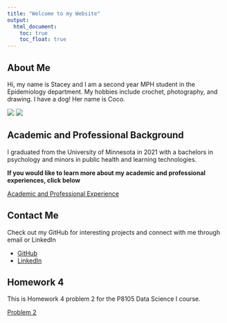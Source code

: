 ```yaml
---
title: "Welcome to my Website"
output: 
  html_document:
    toc: true
    toc_float: true
---
```


## About Me

Hi, my name is Stacey and I am a second year MPH student in the Epidemiology department. My hobbies include crochet, photography, and drawing. I have a dog! Her name is Coco.

![](images/aboutme.jpg)
![](images/mydog.jpg)


## Academic and Professional Background

I graduated from the University of Minnesota in 2021 with a bachelors in psychology and minors in public health and learning technologies.

**If you would like to learn more about my academic and professional experiences, click below**

[Academic and Professional Experience](resume.html)

## Contact Me

Check out my GitHub for interesting projects and connect with me through email or LinkedIn

* [GitHub](https://github.com/sd3730)
* [LinkedIn](https://www.linkedin.com/in/stacey-dai/)

## Homework 4

This is Homework 4 problem 2 for the P8105 Data Science I course.

[Problem 2](Problem2.html)

